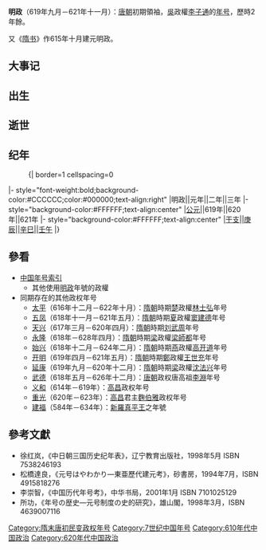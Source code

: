 {{Eranamebox|年号=明政
|起讫时间= 619年九月—621年十一月
|政权= 吳
|帝王= 李子通
|历时= 2年餘
|timeline= <timeline>
ImageSize  = width:200 height:50
PlotArea   = width:180 height:30 left:10 bottom:20
TimeAxis   = orientation:horizontal
DateFormat = yyyy
Period     = from:581 till:907
AlignBars  = early
ScaleMajor = increment:38 start:581
Colors =
  id:canvas value:rgb(1,1,0.85)
BackgroundColors = canvas:canvas
PlotData =
  width:15 color:black
  bar:era from:start till:end
  bar:era from:581 till:618 color:black
  bar:era from:618 till:907 color:red
  bar:era from:619 till:621 color:green
  bar:era from:619 till:621 color:blue
</timeline>
|说明= <span style="color: blue">太平</span>在'''隋朝'''、<span style="color: red">唐朝</span>和<span style="color: green">李子通</span>时期的位置。 
}}

'''明政'''（619年九月－621年十一月）：[[唐朝|唐朝]]初期領袖，[[吳|吳]]政權[[李子通|李子通]]的[[年号|年号]]，歷時2年餘。

又《[[隋书|隋书]]》作615年十月建元明政。

==大事记==

==出生==

==逝世==

==纪年==

:{| border=1 cellspacing=0
|- style="font-weight:bold;background-color:#CCCCCC;color:#000000;text-align:right"
|明政||元年||二年||三年
|- style="background-color:#FFFFFF;text-align:center"
|[[公元纪年|公元]]||619年||620年||621年
|- style="background-color:#FFFFFF;text-align:center"
|[[干支纪年|干支]]||[[庚辰|庚辰]]||[[辛巳|辛巳]]||[[壬午|壬午]]
|}

==參看==
*[[中国年号索引|中国年号索引]]
**其他使用[[明政|明政]]年號的政權
*同期存在的其他政权年号
**[[太平_(林士弘)|太平]]（616年十二月－622年十月）：[[隋朝|隋朝]]時期[[楚|楚]]政權[[林士弘|林士弘]]年号
**[[五凤_(窦建德)|五凤]]（618年十一月－621年五月）：[[隋朝|隋朝]]時期[[夏|夏]]政權[[窦建德|窦建德]]年号
**[[天兴_(刘武周)|天兴]]（617年三月－620年四月）：[[隋朝|隋朝]]時期[[刘武周|刘武周]]年号
**[[永隆_(梁師都)|永隆]]（618年－628年四月）：[[隋朝|隋朝]]時期[[梁|梁]]政權[[梁師都|梁師都]]年号
**[[始兴_(高开道)|始兴]]（618年十二月－624年二月）：[[隋朝|隋朝]]時期[[燕|燕]]政權[[高开道|高开道]]年号
**[[开明_(王世充)|开明]]（619年四月－621年五月）：[[隋朝|隋朝]]時期[[鄭|鄭]]政權[[王世充|王世充]]年号
**[[延康_(沈法兴)|延康]]（619年九月－620年十二月）：[[隋朝|隋朝]]時期[[梁|梁]]政權[[沈法兴|沈法兴]]年号
**[[武德|武德]]（618年五月－626年十二月）：[[唐朝|唐朝]]政权唐高祖[[李淵|李淵]]年号
**[[义和_(高昌)|义和]]（614年－619年）：[[高昌|高昌]]政权年号
**[[重光|重光]]（620年－623年）：[[高昌|高昌]]君主[[麴伯雅|麴伯雅]]政权年号
**[[建福_(新羅真平王)|建福]]（584年－634年）：[[新羅|新羅]][[新羅真平王|真平王]]之年號

==參考文獻==
*徐红岚，《中日朝三国历史纪年表》，辽宁教育出版社，1998年5月 ISBN 7538246193
*松橋達良，《元号はやわかり—東亜歷代建元考》，砂書房，1994年7月，ISBN 4915818276
*李崇智，《中国历代年号考》，中华书局，2001年1月 ISBN 7101025129
*所功，《年号の歴史―元号制度の史的研究》，雄山閣，1998年3月，ISBN 4639007116

{{唐朝年号}}

[[Category:隋末唐初民变政权年号|Category:隋末唐初民变政权年号]]
[[Category:7世纪中国年号|Category:7世纪中国年号]]
[[Category:610年代中国政治|Category:610年代中国政治]]
[[Category:620年代中国政治|Category:620年代中国政治]]